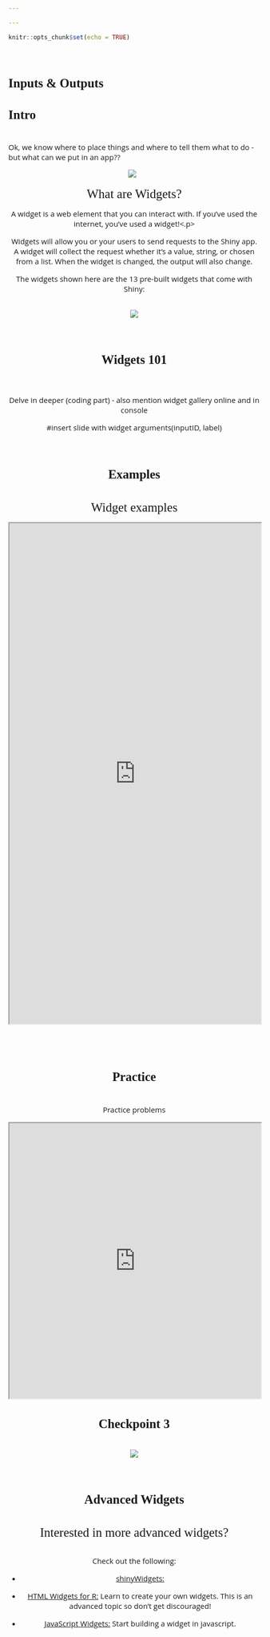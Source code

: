 ```yaml
---

---
```

<style>
@import url('https://fonts.googleapis.com/css?family=Scope+One&display=swap');
@import url('https://fonts.googleapis.com/css?family=Scope+One|Unica+One&display=swap&subset=latin-ext');
@import url('https://fonts.googleapis.com/css?family=Open+Sans&display=swap');

h1,h2 {font-family: 'Unica One', cursive;
  font-size: 25px;}
p2 {font-family: 'Unica One', cursive;
  font-size: 25px;}       
p {font-family: 'Open Sans', sans-serif;
  font-size: 15px;}   
</style>
  ```r
knitr::opts_chunk$set(echo = TRUE)
```
&nbsp;  


# Inputs & Outputs {.tabset .tabset-fade}  

## Intro  
&nbsp;  
Ok, we know where to place things and where to tell them what to do - but what can we put in an app??
&nbsp; 

<center>
![](Widgets_1.png)
&nbsp; 
<br>

<p2>What are Widgets?</p2>
<br>
<p>A widget is a web element that you can interact with. If you’ve used the internet, you’ve used a widget!<.p>

<p>Widgets will allow you or your users to send requests to the Shiny app. A widget will collect the request whether it’s a value, string, or chosen from a list. When the widget is changed, the output will also change. </p>

<p>The widgets shown here are the 13 pre-built widgets that come with Shiny:</p>
<br>
<center>
![](control_widgets1.png)
</center>
<br>

## Widgets 101
&nbsp;  

<p>Delve in deeper (coding part) - also mention widget gallery online and in console</p>
#insert slide with widget arguments(inputID, label)

<br>

## Examples  

&nbsp;  
<p2>Widget examples</p2>
<p></p>

<center>
<iframe width="100%" height="1000px" src="https://4-most.shinyapps.io/Example_file/" scrolling= "yes"></iframe>  
</center>  


<br> <br>

## Practice  

&nbsp;  
Practice problems  

<center>
<iframe width="100%" height="550" src="https://4-most.shinyapps.io/Other_testing1/" scrolling= "yes"></iframe> </center>  

## Checkpoint 3

&nbsp;  
<center>
![](input_checkpoint.png)
</center>
&nbsp;  

## Advanced Widgets

&nbsp;  
<p2>Interested in more advanced widgets?</p2>
<br><br>
<p>Check out the following:</p>
<ul>
<li><p>[shinyWidgets:](https://github.com/dreamRs/shinyWidgets)</p></li>
<li><p>[HTML Widgets for R:](https://github.com/ramnathv/htmlwidgets) Learn to create your own widgets. This is an advanced topic so don't get discouraged!</p></li>
<li><p>[JavaScript Widgets:](https://shiny.rstudio.com/articles/js-build-widget.html) Start building a widget in javascript.</p></li>
</ul>










  